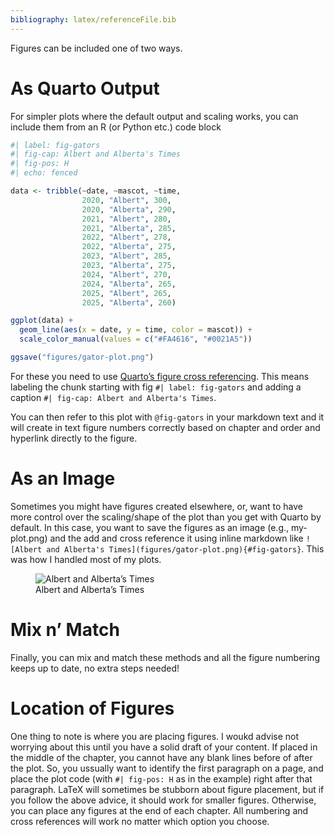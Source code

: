 ```yaml
---
bibliography: latex/referenceFile.bib
---
```


Figures can be included one of two ways.

# As Quarto Output

For simpler plots where the default output and scaling works, you can include them from an R (or Python etc.) code block 

```r
#| label: fig-gators
#| fig-cap: Albert and Alberta's Times
#| fig-pos: H
#| echo: fenced

data <- tribble(~date, ~mascot, ~time,
                2020, "Albert", 300,
                2020, "Alberta", 290,
                2021, "Albert", 280,
                2021, "Alberta", 285,
                2022, "Albert", 278,
                2022, "Alberta", 275,
                2023, "Albert", 285,
                2023, "Alberta", 275,
                2024, "Albert", 270,
                2024, "Alberta", 265,
                2025, "Albert", 265,
                2025, "Alberta", 260)

ggplot(data) +
  geom_line(aes(x = date, y = time, color = mascot)) +
  scale_color_manual(values = c("#FA4616", "#0021A5"))


```

```r
ggsave("figures/gator-plot.png")
```


For these you need to use [Quarto's figure cross referencing](https://quarto.org/docs/authoring/figures.html#cross-references).
This means labeling the chunk starting with fig `#| label: fig-gators` and adding a caption `#| fig-cap: Albert and Alberta's Times`.

You can then refer to this plot with `@fig-gators` in your markdown text and it will create in text figure numbers correctly based on chapter and order and hyperlink directly to the figure.

# As an Image

Sometimes you might have figures created elsewhere, or, want to have more control over the scaling/shape of the plot than you get with Quarto by default.
In this case, you want to save the figures as an image (e.g., my-plot.png) and the add and cross reference it using inline markdown like `![Albert and Alberta's Times](figures/gator-plot.png){#fig-gators}`.
This was how I handled most of my plots.

![Albert and Alberta's Times](figures/gator-plot.png){#fig-gators-inline}

# Mix n' Match

Finally, you can mix and match these methods and all the figure numbering keeps up to date, no extra steps needed!

# Location of Figures

One thing to note is where you are placing figures.
I woukd advise not worrying about this until you have a solid draft of your content.
If placed in the middle of the chapter, you cannot have any blank lines before of after the plot.
So, you ussually want to identify the first paragraph on a page, and place the plot code (with `#| fig-pos: H` as in the example) right after that paragraph.
LaTeX will sometimes be stubborn about figure placement, but if you follow the above advice, it should work for smaller figures.
Otherwise, you can place any figures at the end of each chapter.
All numbering and cross references will work no matter which option you choose.
